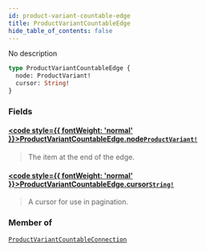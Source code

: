 ```yaml
---
id: product-variant-countable-edge
title: ProductVariantCountableEdge
hide_table_of_contents: false
---
```








No description

```graphql
type ProductVariantCountableEdge {
  node: ProductVariant!
  cursor: String!
}
```


### Fields

#### [<code style={{ fontWeight: 'normal' }}>ProductVariantCountableEdge.<b>node</b></code>](#)<Bullet />[`ProductVariant!`](../../../developer/api-reference/objects/product-variant) <Badge class="secondary" text="non-null"/> <Badge class="secondary" text="object"/>
> The item at the end of the edge.
> 

#### [<code style={{ fontWeight: 'normal' }}>ProductVariantCountableEdge.<b>cursor</b></code>](#)<Bullet />[`String!`](../../../developer/api-reference/scalars/string) <Badge class="secondary" text="non-null"/> <Badge class="secondary" text="scalar"/>
> A cursor for use in pagination.
> 



### Member of

[`ProductVariantCountableConnection`](../../../developer/api-reference/objects/product-variant-countable-connection)  <Badge class="secondary" text="object"/>



